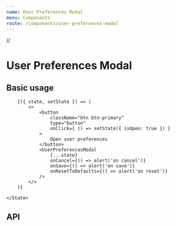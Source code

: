```yaml
---
name: User Preferences Modal
menu: Components
route: /components/user-preferences-modal
---
```


//

# User Preferences Modal

## Basic usage

<Playground>
    <State initial={{
        isOpen: false,
        windowLevelData: windowLevelDefaults,
        hotKeysData: hotkeyDefaults
    }}>

        {({ state, setState }) => (
            <>
                <button
                    className="btn btn-primary"
                    type="button"
                    onClick={ () => setState({ isOpen: true }) }
                >
                    Open user preferences
                </button>
                <UserPreferencesModal
                    {...state}
                    onCancel={() => alert('on cancel')}
                    onSave={() => alert('on save')}
                    onResetToDefaults={() => alert('on reset')}
                />
            </>
        )}

    </State>
</Playground>

## API

<Props of={UserPreferencesModal} />